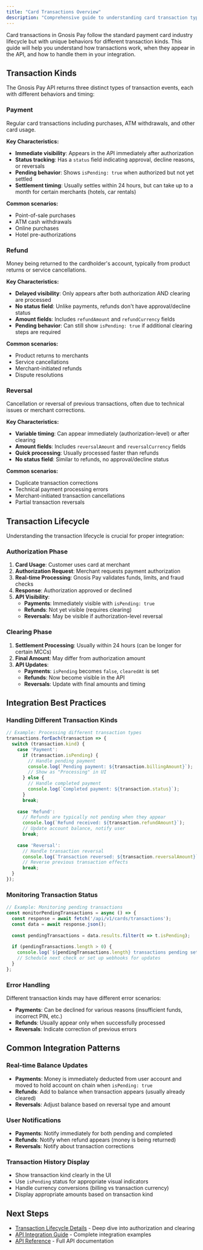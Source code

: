 ```yaml
---
title: "Card Transactions Overview"
description: "Comprehensive guide to understanding card transaction types, lifecycle, and integration patterns"
---
```


Card transactions in Gnosis Pay follow the standard payment card industry lifecycle but with unique behaviors for different transaction kinds. This guide will help you understand how transactions work, when they appear in the API, and how to handle them in your integration.

## Transaction Kinds

The Gnosis Pay API returns three distinct types of transaction events, each with different behaviors and timing:

### Payment
Regular card transactions including purchases, ATM withdrawals, and other card usage.

**Key Characteristics:**
- **Immediate visibility**: Appears in the API immediately after authorization
- **Status tracking**: Has a `status` field indicating approval, decline reasons, or reversals
- **Pending behavior**: Shows `isPending: true` when authorized but not yet settled
- **Settlement timing**: Usually settles within 24 hours, but can take up to a month for certain merchants (hotels, car rentals)

**Common scenarios:**
- Point-of-sale purchases
- ATM cash withdrawals
- Online purchases
- Hotel pre-authorizations

### Refund
Money being returned to the cardholder's account, typically from product returns or service cancellations.

**Key Characteristics:**
- **Delayed visibility**: Only appears after both authorization AND clearing are processed
- **No status field**: Unlike payments, refunds don't have approval/decline status
- **Amount fields**: Includes `refundAmount` and `refundCurrency` fields
- **Pending behavior**: Can still show `isPending: true` if additional clearing steps are required

**Common scenarios:**
- Product returns to merchants
- Service cancellations
- Merchant-initiated refunds
- Dispute resolutions

### Reversal
Cancellation or reversal of previous transactions, often due to technical issues or merchant corrections.

**Key Characteristics:**
- **Variable timing**: Can appear immediately (authorization-level) or after clearing
- **Amount fields**: Includes `reversalAmount` and `reversalCurrency` fields
- **Quick processing**: Usually processed faster than refunds
- **No status field**: Similar to refunds, no approval/decline status

**Common scenarios:**
- Duplicate transaction corrections
- Technical payment processing errors
- Merchant-initiated transaction cancellations
- Partial transaction reversals

## Transaction Lifecycle

Understanding the transaction lifecycle is crucial for proper integration:

### Authorization Phase
1. **Card Usage**: Customer uses card at merchant
2. **Authorization Request**: Merchant requests payment authorization
3. **Real-time Processing**: Gnosis Pay validates funds, limits, and fraud checks
4. **Response**: Authorization approved or declined
5. **API Visibility**: 
   - **Payments**: Immediately visible with `isPending: true`
   - **Refunds**: Not yet visible (requires clearing)
   - **Reversals**: May be visible if authorization-level reversal

### Clearing Phase
1. **Settlement Processing**: Usually within 24 hours (can be longer for certain MCCs)
2. **Final Amount**: May differ from authorization amount
3. **API Updates**:
   - **Payments**: `isPending` becomes `false`, `clearedAt` is set
   - **Refunds**: Now become visible in the API
   - **Reversals**: Update with final amounts and timing

## Integration Best Practices

### Handling Different Transaction Kinds

```javascript
// Example: Processing different transaction types
transactions.forEach(transaction => {
  switch (transaction.kind) {
    case 'Payment':
      if (transaction.isPending) {
        // Handle pending payment
        console.log(`Pending payment: ${transaction.billingAmount}`);
        // Show as "Processing" in UI
      } else {
        // Handle completed payment
        console.log(`Completed payment: ${transaction.status}`);
      }
      break;
      
    case 'Refund':
      // Refunds are typically not pending when they appear
      console.log(`Refund received: ${transaction.refundAmount}`);
      // Update account balance, notify user
      break;
      
    case 'Reversal':
      // Handle transaction reversal
      console.log(`Transaction reversed: ${transaction.reversalAmount}`);
      // Reverse previous transaction effects
      break;
  }
});
```

### Monitoring Transaction Status

```javascript
// Example: Monitoring pending transactions
const monitorPendingTransactions = async () => {
  const response = await fetch('/api/v1/cards/transactions');
  const data = await response.json();
  
  const pendingTransactions = data.results.filter(t => t.isPending);
  
  if (pendingTransactions.length > 0) {
    console.log(`${pendingTransactions.length} transactions pending settlement`);
    // Schedule next check or set up webhooks for updates
  }
};
```

### Error Handling

Different transaction kinds may have different error scenarios:

- **Payments**: Can be declined for various reasons (insufficient funds, incorrect PIN, etc.)
- **Refunds**: Usually appear only when successfully processed
- **Reversals**: Indicate correction of previous errors

## Common Integration Patterns

### Real-time Balance Updates
- **Payments**: Money is immediately deducted from user account and moved to hold account on chain when `isPending: true`
- **Refunds**: Add to balance when transaction appears (usually already cleared)
- **Reversals**: Adjust balance based on reversal type and amount

### User Notifications
- **Payments**: Notify immediately for both pending and completed
- **Refunds**: Notify when refund appears (money is being returned)
- **Reversals**: Notify about transaction corrections

### Transaction History Display
- Show transaction kind clearly in the UI
- Use `isPending` status for appropriate visual indicators
- Handle currency conversions (billing vs transaction currency)
- Display appropriate amounts based on transaction kind

## Next Steps

- [Transaction Lifecycle Details](/transactions/lifecycle) - Deep dive into authorization and clearing
- [API Integration Guide](/transactions/integration-guide) - Complete integration examples
- [API Reference](/api-reference/transactions/get-paginated-transactions) - Full API documentation
